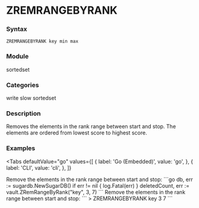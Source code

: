 
# ZREMRANGEBYRANK

### Syntax
```
ZREMRANGEBYRANK key min max
```

### Module
<span className="acl-category">sortedset</span>

### Categories 
<span className="acl-category">write</span>
<span className="acl-category">slow</span>
<span className="acl-category">sortedset</span>

### Description 
Removes the elements in the rank range between start and stop.
The elements are ordered from lowest score to highest score.

### Examples

<Tabs
  defaultValue="go"
  values={[
    { label: 'Go (Embedded)', value: 'go', },
    { label: 'CLI', value: 'cli', },
  ]}
>
  <TabItem value="go">
    Remove the elements in the rank range between start and stop:
    ```go
    db, err := sugardb.NewSugarDB()
    if err != nil {
      log.Fatal(err)
    }
    deletedCount, err := vault.ZRemRangeByRank("key", 3, 7)
    ```
  </TabItem>
  <TabItem value="cli">
    Remove the elements in the rank range between start and stop:
    ```
    > ZREMRANGEBYRANK key 3 7
    ```
  </TabItem>
</Tabs>  
